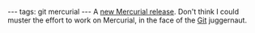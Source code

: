 ---
tags: git mercurial
---
A [http://mercurial.selenic.com/wiki/WhatsNew new Mercurial release]. Don't think I could muster the effort to work on Mercurial, in the face of the [[Git]] juggernaut.
